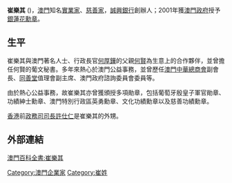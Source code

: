 {{refimprove|time=2015-10-13T04:26:13+00:00}}
'''崔樂其'''{{SLM}} ({{bd|1922年||2006年}})，[[澳門|澳門]]知名[[實業家|實業家]]、[[慈善家|慈善家]]，[[誠興銀行|誠興銀行]]創辦人；2001年獲[[澳門政府|澳門政府]]授予[[銀蓮花勳章|銀蓮花勳章]]。

==生平==
崔樂其與澳門著名人士、行政長官[[何厚鏵|何厚鏵]]的父親[[何賢|何賢]]為生意上的合作夥伴，並曾擔任何賢的葡文秘書。多年來熱心於澳門公益事務，並曾歷任[[澳門中華總商會|澳門中華總商會]]副會長、[[同善堂|同善堂]]值理會副主席、澳門政府諮詢委員會委員等。

由於熱心公益事務，故崔樂其亦曾獲頒授多項勛章，包括葡萄牙殷皇子軍官勛章、功績紳士勳章、澳門特別行政區英勇勳章、文化功績勳章以及慈善功績勳章。

[[香港|香港]]前[[香港特別行政區政務司司長|政務司司長]][[許仕仁|許仕仁]]是崔樂其的外甥。

==外部連結==
[https://web.archive.org/web/20050221090959/http://www.macaudata.com/macauweb/Encyclopedia/html/34306.htm 澳門百科全書:崔樂其]

[[Category:澳門企業家|Category:澳門企業家]]
[[Category:崔姓|Category:崔姓]]